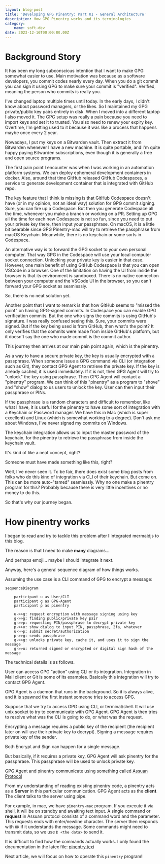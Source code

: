 ```yaml
---
layout: blog-post
title: 'Developing GPG Pinentry: Part 01 - General Architecture'
description: How GPG Pinentry works and its terminologies
category:
    name: soft-dev
date: 2023-12-16T00:00:00.00Z
---
```


# Background Story

It has been my long subconscious intention that I want to make GPG somewhat easier to use.
Main motivation was because as a software developers, you commit codes nearly every day.
When you do a git commit you can sign it using GPG to make sure your commit is "verified".
Verified, meaning the person who commits is really you.

I've changed laptop multiple times until today. In the early days, I didn't know about password managers, or the likes.
So I maintained my GPG private/public key pairs entirely in disk.
When I moved into a different laptop I also moved it.
The GPG setup was really a pain because you need to import keys and set it to trusted.
You also need to renew your expiry key.
Overtime, I'm getting used to it because it was like a process that happens maybe once every 2 year.

Nowadays, I put my keys on a Bitwarden vault. Then extract it from Bitwarden whenever I have a new machine.
It is quite portable, and I'm quite happy paying Bitwarden subscriptions, even though it is generally a free and open source programs.

The first pain point I encounter was when I was working in an automation platform systems.
We can deploy ephemeral development containers in docker.
Also, around that time GitHub released GitHub Codespaces, a service to generate development container that is integrated with GitHub repo.

The key feature that I think is missing is that GitHub Codespace doesn't have (or in my opinion, not an ideal way) solution for GPG commit signing.
Sure, you can fire up a Codespace. But then you generate Codespace all the time, whenever you make a branch or working on a PR.
Setting up GPG all the time for each new Codespace is not so fun, since you need to put your private key there, then input your passphrase.
On macOS, it is a little bit bearable since GPG Pinentry-mac will try to retrieve the passphrase from macOS Keychain.
Meanwhile, there is no keychain or some sorts in Codespace.

An alternative way is to forward the GPG socket to your own personal computer. That way GPG in the Codespace will use your local computer socket connection.
Unlocking your private key is easier in that case.
However, one main benefit of using GitHub Codespace is that you can open VSCode in a browser.
One of the limitation on having the UI from inside the browser is that its environment is sandboxed.
There is no native connection between your computer and the VSCode UI in the browser, so you can't forward your GPG socket as seamlessly.

So, there is no neat solution yet.

Another point that I want to remark is that how GitHub seems to "missed the point" on having GPG-signed commits. In Codespace you 
can enable GPG verification commits. But the one who signs the commits is using GitHub's signature.
I was really confused seeing this. Sure, your commits were signed. But if the key being used is from GitHub, then what's the point?
It only verifies that the commits were made from inside GitHub's platform, but it doesn't say the one who made commit is the commit author.

This journey then arrives at our main pain point again, which is the pinentry.

As a way to have a secure private key, the key is usually encrypted with a passphrase. When someone issue a GPG command via CLI (or integration such as Git),
they contact GPG Agent to retrieve the private key. If the key is already cached, it is used immediately.
If it is not, then GPG Agent will try to "unlock" the key using passphrase. Then GPG Agent will contact a "pinentry" program.
We can think of this "pinentry" as a program to "shove" and "show" dialog to us users to unlock the key.
User can then input their passphrase or PINs.

If the passphrase is a random characters and difficult to remember, like what I have, it is useful for the pinentry to have 
some sort of integration with a Keychain or Password manager. We have this in Mac (which is super excellent) and Linux (which is somewhat working to a degree).
Don't ask me about Windows, I've never signed my commits on Windows.

The keychain integration allows us to input the master password of the keychain, for the pinentry to retrieve the passphrase from inside the keychain vault.

It's kind of like a neat concept, right?

Someone must have made something like this, right?

Well, I've never seen it. To be fair, there does exist some blog posts from folks who do this kind of integration via CLI of their keychain.
But come on. This can be more auto-"tamed" seamlessly.
Why no one make a pinentry program for this?
Probably because there is very little incentives or no money to do this.

So that's why our journey began.

# How pinentry works

I began to read and try to tackle this problem after I integrated mermaidjs to this blog.

The reason is that I need to make **many** diagrams...

And perhaps emoji... maybe I should integrate it next.

Anyway, here's a general sequence diagram of how things works.

Assuming the use case is a CLI command of GPG to encrypt a message:

```mermaid render
sequenceDiagram
    
    participant u as User/CLI
    participant g as GPG-Agent
    participant p as pinentry
    
    u->>g: request encryption with message signing using key
    g->>g: finding public/private key pair
    g->>p: requesting PIN/passphrase to decrypt private key
    p->>u: show dialog to input PIN, passphrase, 2fa, whatever
    u->>p: submit secret/authorization
    p->>g: sends passphrase
    g->>g: unlocks private key, cache it, and uses it to sign the message
    g->>u: returned signed or encrypted or digital sign hash of the message
```

The technical details is as follows.

User can access GPG "action" using CLI or its integration. Integration in Mail client or Git is some of its examples.
Basically this integration will try to contact GPG Agent.

GPG Agent is a daemon that runs in the background. So it is always alive, and it is spawned the first instant someone tries to access GPG.

Suppose that we try to access GPG using CLI, or terminal/shell. It will use unix socket to try to communicate with GPG Agent.
GPG Agent is then tries to resolve what was the CLI is going to do, or what was the request.

Encrypting a message requires a public key of the recipient (the recipient later on will use their private key to decrypt).
Signing a message requires private key of the sender.

Both Encrypt and Sign can happen for a single message.

But basically, if it requires a private key, GPG Agent will ask pinentry for the passphrase. This passphrase will be used to unlock private key.

GPG Agent and pinentry communicate using something called [Assuan Protocol](https://www.gnupg.org/documentation/manuals/assuan/Introduction.html)

From my understanding of reading existing pinentry code, a pinentry acts as a **Server** in this particular communication.
GPG Agent acts as the **client**. The client talks to the server using pipe.

For example, in mac, we have `pinentry-mac` program. If you execute it via shell, it will be on standby and awaiting text input.
A single command or **request** in Assuan protocol consists of a command word and the parameter. This requests ends with enter/newline character.
The server then responds with `OK` if it understands the message. Some commands might need to transmit data, so we use `D <the data>` to send it.

It is difficult to find how the commands actually works. I only found the documentation in the latex file: [pinentry.texi](https://github.com/gpg/pinentry/blob/master/doc/pinentry.texi)

Next article, we will focus on how to operate this `pinentry` program!